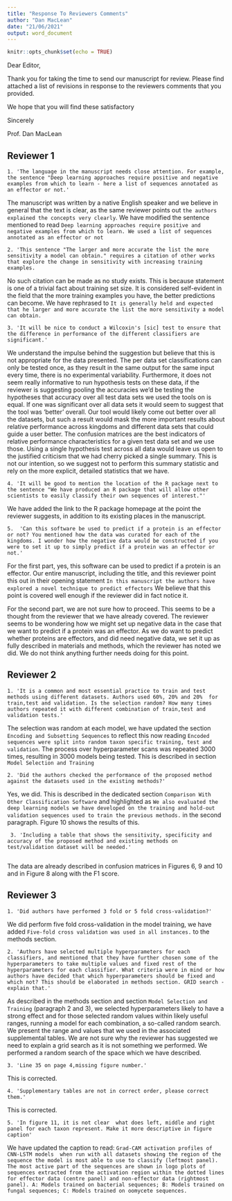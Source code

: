 ```yaml
---
title: "Response To Reviewers Comments"
author: "Dan MacLean"
date: "21/06/2021"
output: word_document
---
```


```r
knitr::opts_chunk$set(echo = TRUE)
```

Dear Editor,

Thank you for taking the time to send our manuscript for review. Please find attached a list of revisions in response to the reviewers comments that you provided.

We hope that you will find these satisfactory

Sincerely

Prof. Dan MacLean

## Reviewer 1

    1. 'The language in the manuscript needs close attention. For example, the sentence "Deep learning approaches require positive and negative examples from which to learn - here a list of sequences annotated as an effector or not.'
    
The manuscript was written by a native English speaker and we believe in general that the text is clear, as the same reviewer points out `the authors explained the concepts very clearly`. We have modified the sentence mentioned to read `Deep learning approaches require positive and negative examples from which to learn. We used a list of sequences annotated as an effector or not`

    2. 'This sentence "The larger and more accurate the list the more sensitivity a model can obtain." requires a citation of other works that explore the change in sensitivity with increasing training examples.
    
No such citation can be made as no study exists. This is because statement is one of a trivial fact about training set size. It is considered self-evident in the field that the more training examples you have, the better predictions can become. We have rephrased to `It is generally held and expected that he larger and more accurate the list the more sensitivity a model can obtain.`

    3. 'It will be nice to conduct a Wilcoxin's [sic] test to ensure that the difference in performance of the different classifiers are significant.'
    
We understand the impulse behind the suggestion but believe that this is not appropriate for the data presented. The per data set classifications can only be tested once, as they result in the same output for the same input every time, there is no experimental variability. Furthermore, it does not seem really informative to run hypothesis tests on these data, if the reviewer is suggesting pooling the accuracies we'd be testing the hypotheses that accuracy over all test data sets we used the tools on is equal. If one was significant over all data sets it would seem to suggest that the tool was 'better' overall. Our tool would likely come out better over all the datasets, but such a result would mask the more important results about relative performance across kingdoms and different data sets that could guide a user better. The confusion matrices are the best indicators of relative performance characteristics for a given test data set and we use those. Using a single hypothesis test across all data would leave us open to the justified criticism that we had cherry picked a single summary. This is not our intention, so we suggest not to perform this summary statistic and rely on the more explicit, detailed statistics that we have.

    4. 'It will be good to mention the location of the R package next to the sentence "We have produced an R package that will allow other scientists to easily classify their own sequences of interest."'
  
We have added the link to the R package homepage at the point the reviewer suggests, in addition to its existing places in the manuscript.

    5.  'Can this software be used to predict if a protein is an effector or not? You mentioned how the data was curated for each of the kingdoms. I wonder how the negative data would be constructed if you were to set it up to simply predict if a protein was an effector or not.'
    
For the first part, yes, this software can be used to predict if a protein is an effector. Our entire manuscript, including the title, and this reviewer point this out in their opening statement `In this manuscript the authors have explored a novel technique to predict effectors` We believe that this point is covered well enough if the reviewer did in fact notice it. 

For the second part, we are not sure how to proceed. This seems to be a thought from the reviewer that we have already covered. The reviewer seems to be wondering how we might set up negative data in the case that we want to predict if a protein was an effector. As we do want to predict whether proteins are effectors, and did need negative data, we set it up as fully described in materials and methods, which the reviewer has noted we did. We do not think anything further needs doing for this point.
    
## Reviewer 2

    1. 'It is a common and most essential practice to train and test methods using different datasets. Authors used 60%, 20% and 20%  for train,test and validation. Is the selection random? How many times authors repeated it with different combination of train,test and validation tests.'

The selection was random at each model, we have updated the section `Encoding and Subsetting Sequences` to reflect this  now reading `Encoded sequences were split into random taxon specific training, test and validation`. The process over hyperparameter scans was repeated 3000 times, resulting in 3000 models being tested. This is described in section `Model Selection and Training`

    2. 'Did the authors checked the performance of the proposed method against the datasets used in the existing methods?'
    
Yes, we did. This is described in the dedicated section `Comparison With Other Classification Software` and highlighted as `We also evaluated the deep learning models we have developed on the training and hold-out validation sequences used to train the previous methods.` in the second paragraph. Figure 10 shows the results of this.

     3. 'Including a table that shows the sensitivity, specificity and accuracy of the proposed method and existing methods on test/validation dataset will be needed.'
     
The data are already described in confusion matrices in Figures 6, 9 and 10 and in Figure 8 along with the F1 score.


## Reviewer 3

    1. 'Did authors have performed 3 fold or 5 fold cross-validation?' 

We did perform five fold cross-validation in the model training, we have added `Five-fold cross validation was used in all instances.` to the methods section.

    2. 'Authors have selected multiple hyperparameters for each classifiers, and mentioned that they have further chosen some of the hyperparameters to take multiple values and fixed rest of the hyperparameters for each classifier. What criteria were in mind or how authors have decided that which hyperparameters should be fixed and which not? This should be elaborated in methods section. GRID search - explain that.' 
    
As described in the methods section and section `Model Selection and Training` (paragraph 2 and 3), we selected hyperparameters likely to have a strong effect and for those selected random values within likely useful ranges, running a model for each combination, a so-called random search. We present the range and values that we used in the associated supplemental tables. We are not sure why the reviewer has suggested we need to explain a grid search as it is not something we performed. We performed a random search of the space which we have described.   

    3. 'Line 35 on page 4,missing figure number.'
    
This is corrected.

    4. 'Supplementary tables are not in correct order, please correct them.'
    
This is corrected.

    5. 'In figure 11, it is not clear  what does left, middle and right panel for each taxon represent. Make it more descriptive in figure caption'
    
We have updated the caption to read: `Grad-CAM activation profiles of CNN-LSTM models  when run with all datasets showing the region of the sequence the model is most able to use to classify (leftmost panel). The most active part of the sequences are shown in logo plots of sequences extracted from the activation region within the dotted lines for effector data (centre panel) and non-effector data (rightmost panel). A: Models trained on bacterial sequences; B: Models trained on fungal sequences; C: Models trained on oomycete sequences.`


    